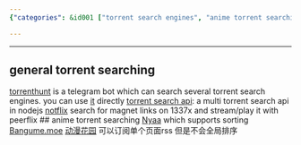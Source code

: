 ```yaml
---
{"categories": &id001 ["torrent search engines", "anime torrent searching", "Torrenthunt", "Telegram bot", "multi-torrent searching", "Torrent Search API", "NodeJS", "Notflix", "Peerflix", "1337x", "Nyaa", "Bangume.moe", "DongmanhuaYuan (动漫花园)", "RSS subscription", "global sorting"], "category": "Torrent Search Engines", "date": "2023-01-15 06:42:07", "description": "This article discusses various torrent search engines and bots, specifically focusing on general and anime torrent searching. It highlights tools like Torrenthunt, a Telegram bot for multi-torrent searching, the Torrent Search API in NodeJS, Notflix for magnet links on 1337x with Peerflix, Nyaa for sorting anime torrents, Bangume.moe, and DongmanhuaYuan (动漫花园) with RSS subscription capabilities but lacking global sorting.", "tags": *id001, "title": "torrent search engines"}

---
```


------
## general torrent searching
[torrenthunt](https://github.com/hemantapkh/TorrentHunt) is a telegram bot which can search several torrent search engines. you can use [it](https://t.me/TorrentHuntBot?start=github) directly
[torrent search api](https://github.com/JimmyLaurent/torrent-search-api): a multi torrent search api in nodejs
[notflix](https://github.com/Bugswriter/notflix) search for magnet links on 1337x and stream/play it with peerflix
## anime torrent searching
[Nyaa](https://nyaa.si/) which supports sorting
[Bangume.moe](https://Bangume.moe)
[动漫花园](https://dmhy.anoneko.com/) 可以订阅单个页面rss 但是不会全局排序

